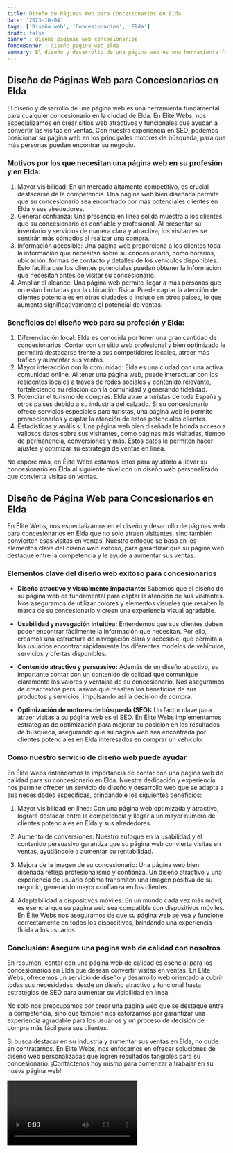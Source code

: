 ```yaml
---
title: Diseño de Páginas Web para Concesionarios en Elda
date: '2023-10-04'
tags: ['Diseño web', 'Concesionarios', 'Elda']
draft: false
banner : diseño_paginas_web_concesionarios
fondoBanner : diseño_pagina_web_elda
summary: El diseño y desarrollo de una página web es una herramienta fundamental para cualquier concesionario en la ciudad de Elda. En Élite Webs, nos especializamos en crear sitios web atractivos y funcionales que ayudan a convertir las visitas en ventas. Con nuestra experiencia en SEO, podemos posicionar su página web en los principales motores de búsqueda, para que más personas puedan encontrar su negocio.
---
```


## Diseño de Páginas Web para Concesionarios en Elda

El diseño y desarrollo de una página web es una herramienta fundamental para cualquier concesionario en la ciudad de Elda. En Élite Webs, nos especializamos en crear sitios web atractivos y funcionales que ayudan a convertir las visitas en ventas. Con nuestra experiencia en SEO, podemos posicionar su página web en los principales motores de búsqueda, para que más personas puedan encontrar su negocio.

### Motivos por los que necesitan una página web en su profesión y en Elda:

1. Mayor visibilidad: En un mercado altamente competitivo, es crucial destacarse de la competencia. Una página web bien diseñada permite que su concesionario sea encontrado por más potenciales clientes en Elda y sus alrededores.
2. Generar confianza: Una presencia en línea sólida muestra a los clientes que su concesionario es confiable y profesional. Al presentar su inventario y servicios de manera clara y atractiva, los visitantes se sentirán más cómodos al realizar una compra.
3. Información accesible: Una página web proporciona a los clientes toda la información que necesitan sobre su concesionario, como horarios, ubicación, formas de contacto y detalles de los vehículos disponibles. Esto facilita que los clientes potenciales puedan obtener la información que necesitan antes de visitar su concesionario.
4. Ampliar el alcance: Una página web permite llegar a más personas que no están limitadas por la ubicación física. Puede captar la atención de clientes potenciales en otras ciudades o incluso en otros países, lo que aumenta significativamente el potencial de ventas.

### Beneficios del diseño web para su profesión y Elda:

1. Diferenciación local: Elda es conocida por tener una gran cantidad de concesionarios. Contar con un sitio web profesional y bien optimizado le permitirá destacarse frente a sus competidores locales, atraer más tráfico y aumentar sus ventas.
2. Mayor interacción con la comunidad: Elda es una ciudad con una activa comunidad online. Al tener una página web, puede interactuar con los residentes locales a través de redes sociales y contenido relevante, fortaleciendo su relación con la comunidad y generando fidelidad.
3. Potenciar el turismo de compras: Elda atrae a turistas de toda España y otros países debido a su industria del calzado. Si su concesionario ofrece servicios especiales para turistas, una página web le permite promocionarlos y captar la atención de estos potenciales clientes.
4. Estadísticas y análisis: Una página web bien diseñada le brinda acceso a valiosos datos sobre sus visitantes, como páginas más visitadas, tiempo de permanencia, conversiones y más. Estos datos le permiten hacer ajustes y optimizar su estrategia de ventas en línea.

No espere más, en Élite Webs estamos listos para ayudarlo a llevar su concesionario en Elda al siguiente nivel con un diseño web personalizado que convierta visitas en ventas.

<GifSeo />

<Cta />

## **Diseño de Página Web para Concesionarios en Elda**

En Élite Webs, nos especializamos en el diseño y desarrollo de páginas web para concesionarios en Elda que no solo atraen visitantes, sino también convierten esas visitas en ventas. Nuestro enfoque se basa en los elementos clave del diseño web exitoso, para garantizar que su página web destaque entre la competencia y le ayude a aumentar sus ventas.

### **Elementos clave del diseño web exitoso para concesionarios**

- **Diseño atractivo y visualmente impactante:** Sabemos que el diseño de su página web es fundamental para captar la atención de sus visitantes. Nos aseguramos de utilizar colores y elementos visuales que resalten la marca de su concesionario y creen una experiencia visual agradable.

- **Usabilidad y navegación intuitiva:** Entendemos que sus clientes deben poder encontrar fácilmente la información que necesitan. Por ello, creamos una estructura de navegación clara y accesible, que permita a los usuarios encontrar rápidamente los diferentes modelos de vehículos, servicios y ofertas disponibles.

- **Contenido atractivo y persuasivo:** Además de un diseño atractivo, es importante contar con un contenido de calidad que comunique claramente los valores y ventajas de su concesionario. Nos aseguramos de crear textos persuasivos que resalten los beneficios de sus productos y servicios, impulsando así la decisión de compra.

- **Optimización de motores de búsqueda (SEO):** Un factor clave para atraer visitas a su página web es el SEO. En Élite Webs implementamos estrategias de optimización para mejorar su posición en los resultados de búsqueda, asegurando que su página web sea encontrada por clientes potenciales en Elda interesados en comprar un vehículo.

### **Cómo nuestro servicio de diseño web puede ayudar**

En Élite Webs entendemos la importancia de contar con una página web de calidad para su concesionario en Elda. Nuestra dedicación y experiencia nos permite ofrecer un servicio de diseño y desarrollo web que se adapta a sus necesidades específicas, brindándole los siguientes beneficios:

1. Mayor visibilidad en línea: Con una página web optimizada y atractiva, logrará destacar entre la competencia y llegar a un mayor número de clientes potenciales en Elda y sus alrededores.

2. Aumento de conversiones: Nuestro enfoque en la usabilidad y el contenido persuasivo garantiza que su página web convierta visitas en ventas, ayudándole a aumentar su rentabilidad.

3. Mejora de la imagen de su concesionario: Una página web bien diseñada refleja profesionalismo y confianza. Un diseño atractivo y una experiencia de usuario óptima transmiten una imagen positiva de su negocio, generando mayor confianza en los clientes.

4. Adaptabilidad a dispositivos móviles: En un mundo cada vez más móvil, es esencial que su página web sea compatible con dispositivos móviles. En Élite Webs nos aseguramos de que su página web se vea y funcione correctamente en todos los dispositivos, brindando una experiencia fluida a los usuarios.

### **Conclusión: Asegure una página web de calidad con nosotros**

En resumen, contar con una página web de calidad es esencial para los concesionarios en Elda que desean convertir visitas en ventas. En Élite Webs, ofrecemos un servicio de diseño y desarrollo web orientado a cubrir todas sus necesidades, desde un diseño atractivo y funcional hasta estrategias de SEO para aumentar su visibilidad en línea.

No solo nos preocupamos por crear una página web que se destaque entre la competencia, sino que también nos esforzamos por garantizar una experiencia agradable para los usuarios y un proceso de decisión de compra más fácil para sus clientes.

Si busca destacar en su industria y aumentar sus ventas en Elda, no dude en contratarnos. En Élite Webs, nos enfocamos en ofrecer soluciones de diseño web personalizadas que logren resultados tangibles para su concesionario. ¡Contáctenos hoy mismo para comenzar a trabajar en su nueva página web!

<Video />

<CtaBot job='Concesionarios' city='Elda'/>

<Gmaps query='Elda+españa+maps' />